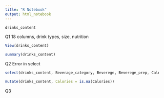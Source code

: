 ```yaml
---
title: "R Notebook"
output: html_notebook
---
```


```r
drinks_content
```

Q1 18 columns, drink types, size, nutrition
```r
View(drinks_content)
```

```r
summary(drinks_content)
```
Q2 Error in select
```r
select(drinks_content, Beverage_category, Beverege, Beverege_prep, Calories)
```
```r
mutate(drinks_content, Calories = is.na(Calories))
```

Q3
```r

```

